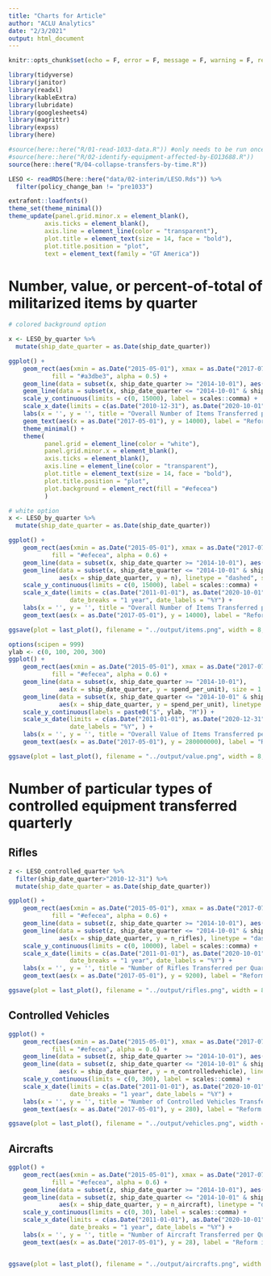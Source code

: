 ```yaml
---
title: "Charts for Article"
author: "ACLU Analytics"
date: "2/3/2021"
output: html_document
---
```


```r
knitr::opts_chunk$set(echo = F, error = F, message = F, warning = F, results='hide')

library(tidyverse)
library(janitor)
library(readxl)
library(kableExtra)
library(lubridate)
library(googlesheets4)
library(magrittr)
library(expss)
library(here)

#source(here::here("R/01-read-1033-data.R")) #only needs to be run once
#source(here::here("R/02-identify-equipment-affected-by-EO13688.R"))
source(here::here("R/04-collapse-transfers-by-time.R"))

LESO <- readRDS(here::here("data/02-interim/LESO.Rds")) %>% 
  filter(policy_change_ban != "pre1033")

extrafont::loadfonts()
theme_set(theme_minimal())
theme_update(panel.grid.minor.x = element_blank(),
          axis.ticks = element_blank(),
          axis.line = element_line(color = "transparent"),
          plot.title = element_text(size = 14, face = "bold"),
          plot.title.position = "plot",
          text = element_text(family = "GT America"))

```

# Number, value, or percent-of-total of militarized items by quarter

```r
# colored background option 

x <- LESO_by_quarter %>% 
  mutate(ship_date_quarter = as.Date(ship_date_quarter))

ggplot() + 
    geom_rect(aes(xmin = as.Date("2015-05-01"), xmax = as.Date("2017-07-01"), ymin = 0, ymax = 15000),
            fill = "#a3dbe3", alpha = 0.5) +
    geom_line(data = subset(x, ship_date_quarter >= "2014-10-01"), aes(x = ship_date_quarter, y = n), size = 1.2) +
    geom_line(data = subset(x, ship_date_quarter <= "2014-10-01" & ship_date_quarter >= "2010-12-31"), aes(x = ship_date_quarter, y = n), linetype = "dashed", size = 0.8) +
    scale_y_continuous(limits = c(0, 15000), label = scales::comma) +
    scale_x_date(limits = c(as.Date("2010-12-31"), as.Date("2020-10-01")), date_breaks = "1 year", date_labels = "%Y") +
    labs(x = '', y = '', title = "Overall Number of Items Transferred per Quarter\n") +
    geom_text(aes(x = as.Date("2017-05-01"), y = 14000), label = "Reform in Effect", hjust = 1) +
    theme_minimal() +
    theme(
          panel.grid = element_line(color = "white"),
          panel.grid.minor.x = element_blank(),
          axis.ticks = element_blank(),
          axis.line = element_line(color = "transparent"),
          plot.title = element_text(size = 14, face = "bold"),
          plot.title.position = "plot",
          plot.background = element_rect(fill = "#efecea")
          ) 

```

```r
# white option 
x <- LESO_by_quarter %>% 
  mutate(ship_date_quarter = as.Date(ship_date_quarter))

ggplot() + 
    geom_rect(aes(xmin = as.Date("2015-05-01"), xmax = as.Date("2017-07-01"), ymin = 0, ymax = 15000),
            fill = "#efecea", alpha = 0.6) +
    geom_line(data = subset(x, ship_date_quarter >= "2014-10-01"), aes(x = ship_date_quarter, y = n), size = 1.2) +
    geom_line(data = subset(x, ship_date_quarter <= "2014-10-01" & ship_date_quarter >= "2011-01-01"), 
              aes(x = ship_date_quarter, y = n), linetype = "dashed", size = 0.8) +
    scale_y_continuous(limits = c(0, 15000), label = scales::comma) +
    scale_x_date(limits = c(as.Date("2011-01-01"), as.Date("2020-10-01")), 
                 date_breaks = "1 year", date_labels = "%Y") +
    labs(x = '', y = '', title = "Overall Number of Items Transferred per Quarter\n") +
    geom_text(aes(x = as.Date("2017-05-01"), y = 14000), label = "Reform in Effect", hjust = 1) 

ggsave(plot = last_plot(), filename = "../output/items.png", width = 8, height = 5.33, units = "in", dpi = 300, bg = "white")

```



```r
options(scipen = 999)
ylab <- c(0, 100, 200, 300)
ggplot() + 
    geom_rect(aes(xmin = as.Date("2015-05-01"), xmax = as.Date("2017-07-01"), ymin = 0, ymax = 300000000),
            fill = "#efecea", alpha = 0.6) +
    geom_line(data = subset(x, ship_date_quarter >= "2014-10-01"), 
              aes(x = ship_date_quarter, y = spend_per_unit), size = 1.2) +
    geom_line(data = subset(x, ship_date_quarter <= "2014-10-01" & ship_date_quarter >= "2011-01-01"), 
              aes(x = ship_date_quarter, y = spend_per_unit), linetype = "dashed", size = 0.8) +
    scale_y_continuous(labels = paste0("$", ylab, "M")) +
    scale_x_date(limits = c(as.Date("2011-01-01"), as.Date("2020-12-31")), date_breaks = "1 year", 
                 date_labels = "%Y", ) +
    labs(x = '', y = '', title = "Overall Value of Items Transferred per Quarter\n") +
    geom_text(aes(x = as.Date("2017-05-01"), y = 280000000), label = "Reform in Effect", hjust = 1) 

ggsave(plot = last_plot(), filename = "../output/value.png", width = 8, height = 5.33, units = "in", dpi = 300, bg = "white")

```


# Number of particular types of controlled equipment transferred quarterly

## Rifles 
```r
z <- LESO_controlled_quarter %>% 
  filter(ship_date_quarter>"2010-12-31") %>% 
  mutate(ship_date_quarter = as.Date(ship_date_quarter))

ggplot() + 
    geom_rect(aes(xmin = as.Date("2015-05-01"), xmax = as.Date("2017-07-01"), ymin = 0, ymax = 10000),
            fill = "#efecea", alpha = 0.6) +
    geom_line(data = subset(z, ship_date_quarter >= "2014-10-01"), aes(x = ship_date_quarter, y = n_rifles), size = 1.2) +
    geom_line(data = subset(z, ship_date_quarter <= "2014-10-01" & ship_date_quarter >= "2011-01-01"), 
              aes(x = ship_date_quarter, y = n_rifles), linetype = "dashed", size = 0.8) +
    scale_y_continuous(limits = c(0, 10000), label = scales::comma) +
    scale_x_date(limits = c(as.Date("2011-01-01"), as.Date("2020-10-01")), 
                 date_breaks = "1 year", date_labels = "%Y") +
    labs(x = '', y = '', title = "Number of Rifles Transferred per Quarter\n") +
    geom_text(aes(x = as.Date("2017-05-01"), y = 9200), label = "Reform in Effect", hjust = 1) 

ggsave(plot = last_plot(), filename = "../output/rifles.png", width = 8, height = 5.33, units = "in", dpi = 300, bg = "white")

```

## Controlled Vehicles 

```r

ggplot() + 
    geom_rect(aes(xmin = as.Date("2015-05-01"), xmax = as.Date("2017-07-01"), ymin = 0, ymax = 300),
            fill = "#efecea", alpha = 0.6) +
    geom_line(data = subset(z, ship_date_quarter >= "2014-10-01"), aes(x = ship_date_quarter, y = n_controlledvehicle), size = 1.2) +
    geom_line(data = subset(z, ship_date_quarter <= "2014-10-01" & ship_date_quarter >= "2011-01-01"), 
              aes(x = ship_date_quarter, y = n_controlledvehicle), linetype = "dashed", size = 0.8) +
    scale_y_continuous(limits = c(0, 300), label = scales::comma) +
    scale_x_date(limits = c(as.Date("2011-01-01"), as.Date("2020-10-01")), 
                 date_breaks = "1 year", date_labels = "%Y") +
    labs(x = '', y = '', title = "Number of Controlled Vehicles Transferred per Quarter\n") +
    geom_text(aes(x = as.Date("2017-05-01"), y = 280), label = "Reform in Effect", hjust = 1) 

ggsave(plot = last_plot(), filename = "../output/vehicles.png", width = 8, height = 5.33, units = "in", dpi = 300, bg = "white")

```

## Aircrafts 

```r
ggplot() + 
    geom_rect(aes(xmin = as.Date("2015-05-01"), xmax = as.Date("2017-07-01"), ymin = 0, ymax = 30),
            fill = "#efecea", alpha = 0.6) +
    geom_line(data = subset(z, ship_date_quarter >= "2014-10-01"), aes(x = ship_date_quarter, y = n_aircraft), size = 1.2) +
    geom_line(data = subset(z, ship_date_quarter <= "2014-10-01" & ship_date_quarter >= "2011-01-01"), 
              aes(x = ship_date_quarter, y = n_aircraft), linetype = "dashed", size = 0.8) +
    scale_y_continuous(limits = c(0, 30), label = scales::comma) +
    scale_x_date(limits = c(as.Date("2011-01-01"), as.Date("2020-10-01")), 
                 date_breaks = "1 year", date_labels = "%Y") +
    labs(x = '', y = '', title = "Number of Aircraft Transferred per Quarter\n") +
    geom_text(aes(x = as.Date("2017-05-01"), y = 28), label = "Reform in Effect", hjust = 1)


ggsave(plot = last_plot(), filename = "../output/aircrafts.png", width = 8, height = 5.33, units = "in", dpi = 300, bg = "white")
```

